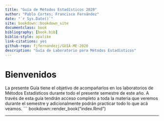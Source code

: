 ```yaml
--- 
title: "Guía de Métodos Estadísticos 2020"
author: "Pablo Cortes; Francisco Fernández"
date: "`r Sys.Date()`"
site: bookdown::bookdown_site
documentclass: book
bibliography: [book.bib]
biblio-style: apalike
link-citations: yes
github-repo: fjfernandezj/GUIA-ME-2020
description: "Guía de Laboratorio para Métodos Estadísticos"
---
```


# Bienvenidos {-}
La presente Guía tiene el objetivo de acompañarlos en los laboratorios de Métodos Estadísticos durante todo el presente semestre de este año. A través de esta guía tendrán acceso completo a toda la materia que veremos durante el semestre y adicionalmente podrán practicar todo lo que acá veamos.
```
bookdown::render_book("index.Rmd")

--- 
